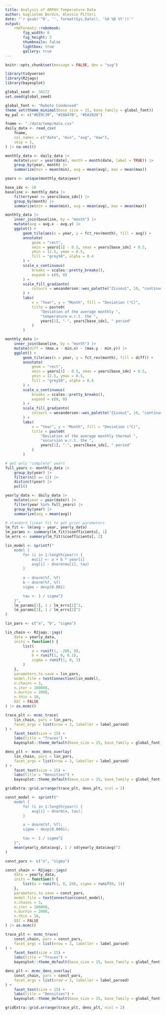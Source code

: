 ```yaml
---
title: Analysis of ARPAV Temperature Data
author: Guglielmo Bordin, Alessio Pitteri
date: "`r gsub('^0', '', format(Sys.Date(), '%d %B %Y'))`"
output:
    rmdformats::robobook:
        fig_width: 8
        fig_height: 5
        thumbnails: false
        lightbox: true
        gallery: true
---
```


```r
knitr::opts_chunk$set(message = FALSE, dev = "svg")
```

```r
library(tidyverse)
library(R2jags)
library(bayesplot)

global_seed <- 30172
set.seed(global_seed)

global_font <- "Roboto Condensed"
theme_set(theme_minimal(base_size = 15, base_family = global_font))
my_pal <- c("#EE9C39", "#20A47B", "#5A3920")
```

```r
fname <- "./data/temp/malo.csv"
daily_data <- read_csv(
    fname,
    col_names = c("date", "min", "avg", "max"),
    skip = 1,
) |> na.omit()
```

```r
monthly_data <- daily_data |>
    mutate(year = year(date), month = month(date, label = TRUE)) |>
    group_by(year, month) |>
    summarize(min = mean(min), avg = mean(avg), max = mean(max))
```

```r
years <- unique(monthly_data$year)

base_idx <- 10
baseline <- monthly_data |>
    filter(year <= years[base_idx]) |>
    group_by(month) |>
    summarize(min = mean(min), avg = mean(avg), max = mean(max))

monthly_data |>
    inner_join(baseline, by = "month") |>
    mutate(avg = avg.x - avg.y) |>
    ggplot() +
        geom_tile(aes(x = year, y = fct_rev(month), fill = avg)) +
        annotate(
            geom = "rect",
            xmin = years[1] - 0.5, xmax = years[base_idx] + 0.5,
            ymin = 12.5, ymax = 0.5,
            fill = "grey50", alpha = 0.4
        ) +
        scale_x_continuous(
            breaks = scales::pretty_breaks(),
            expand = c(0, 0)
        ) +
        scale_fill_gradientn(
            colours = wesanderson::wes_palette("Zissou1", 10, "continuous")
        ) +
        labs(
            x = "Year", y = "Month", fill = "Deviation (°C)",
            title = paste0(
                "Deviation of the average monthly ",
                "temperature w.r.t. the ",
                years[1], "-", years[base_idx], " period"
            )
        )
```

```r
monthly_data |>
    inner_join(baseline, by = "month") |>
    mutate(diff = (max.x - min.x) - (max.y - min.y)) |>
    ggplot() +
        geom_tile(aes(x = year, y = fct_rev(month), fill = diff)) +
        annotate(
            geom = "rect",
            xmin = years[1] - 0.5, xmax = years[base_idx] + 0.5,
            ymin = 12.5, ymax = 0.5,
            fill = "grey50", alpha = 0.4
        ) +
        scale_x_continuous(
            breaks = scales::pretty_breaks(),
            expand = c(0, 0)
        ) +
        scale_fill_gradientn(
            colours = wesanderson::wes_palette("Zissou1", 10, "continuous")
        ) +
        labs(
            x = "Year", y = "Month", fill = "Deviation (°C)",
            title = paste0(
                "Deviation of the average monthly thermal ",
                "excursion w.r.t. the ",
                years[1], "-", years[base_idx], " period"
            )
        )
```

```r
# get only "complete" years
full_years <- monthly_data |>
    group_by(year) |>
    filter(n() == 12) |>
    distinct(year) |>
    pull()

yearly_data <- daily_data |>
    mutate(year = year(date)) |>
    filter(year %in% full_years) |>
    group_by(year) |>
    summarize(avg = mean(avg))

# standard linear fit to get prior parameters
lm_fit <- lm(avg ~ year, yearly_data)
lm_params <- summary(lm_fit)$coefficients[, 1]
lm_errs <- summary(lm_fit)$coefficients[, 2]
```
```r
lin_model <- sprintf("
    model {
        for (i in 1:length(year)) {
            mu[i] <- a + b * year[i]
            avg[i] ~ dnorm(mu[i], tau)
        }
        
        a ~ dnorm(%f, %f)
        b ~ dnorm(%f, %f)
        sigma ~ dexp(0.001)

        tau <- 1 / sigma^2
    }",
    lm_params[1], 1 / lm_errs[1]^2,
    lm_params[2], 1 / lm_errs[2]^2
)

lin_pars <- c("a", "b", "sigma")

lin_chain <- R2jags::jags(
    data = yearly_data,
    inits = function() {
        list(
            a = runif(1, -200, 0),
            b = runif(1, 0, 0.1),
            sigma = runif(1, 0, 1)
        )
    },
    parameters.to.save = lin_pars,
    model.file = textConnection(lin_model),
    n.chains = 3,
    n.iter = 100000,
    n.burnin = 2000,
    n.thin = 10,
    DIC = FALSE
) |> as.mcmc()
```

```r
trace_plt <- mcmc_trace(
    lin_chain, pars = lin_pars,
    facet_args = list(nrow = 3, labeller = label_parsed)
) +
    facet_text(size = 15) +
    labs(title = "Traces") +
    bayesplot::theme_default(base_size = 15, base_family = global_font)

dens_plt <- mcmc_dens_overlay(
    lin_chain, pars = lin_pars,
    facet_args = list(nrow = 3, labeller = label_parsed)
) +
    facet_text(size = 15) +
    labs(title = "Densities") +
    bayesplot::theme_default(base_size = 15, base_family = global_font)

gridExtra::grid.arrange(trace_plt, dens_plt, ncol = 2)
```

```r
const_model <- sprintf("
    model {
        for (i in 1:length(year)) {
            avg[i] ~ dnorm(a, tau);
        }

        a ~ dnorm(%f, %f);
        sigma ~ dexp(0.0001);

        tau <- 1 / sigma^2
    }",
    mean(yearly_data$avg), 1 / sd(yearly_data$avg)^2
)

const_pars <- c("a", "sigma")

const_chain <- R2jags::jags(
    data = yearly_data,
    inits = function() {
        list(a = runif(1, 0, 20), sigma = runif(0, 1))
    },
    parameters.to.save = const_pars,
    model.file = textConnection(const_model),
    n.chains = 3,
    n.iter = 100000,
    n.burnin = 2000,
    n.thin = 10,
    DIC = FALSE
) |> as.mcmc()
```

```r
trace_plt <- mcmc_trace(
    const_chain, pars = const_pars,
    facet_args = list(nrow = 3, labeller = label_parsed)
) +
    facet_text(size = 15) +
    labs(title = "Traces") +
    bayesplot::theme_default(base_size = 15, base_family = global_font)

dens_plt <- mcmc_dens_overlay(
    const_chain, pars = const_pars,
    facet_args = list(nrow = 3, labeller = label_parsed)
) +
    facet_text(size = 15) +
    labs(title = "Densities") +
    bayesplot::theme_default(base_size = 15, base_family = global_font)

gridExtra::grid.arrange(trace_plt, dens_plt, ncol = 2)
```